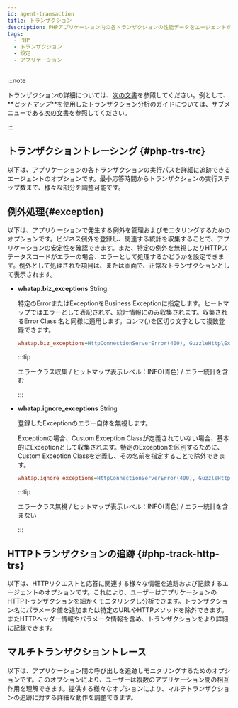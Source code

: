 ```yaml
---
id: agent-transaction
title: トランザクション
description: PHPアプリケーション内の各トランザクションの性能データをエージェントが追跡し分析できる設定方法を案内します。トランザクションのリクエスト処理、応答時間、リソース使用量などを追跡して、アプリケーションの性能を評価します。
tags:
  - PHP
  - トランザクション
  - 設定
  - アプリケーション
---
```


:::note

トランザクションの詳細については、[次の文書](track-transactions-intro)を参照してください。例として、**_ヒットマップ_**を使用したトランザクション分析のガイドについては、サブメニューである[次の文書](trs-view)を参照してください。 

:::

## トランザクショントレーシング {#php-trs-trc}

以下は、アプリケーションの各トランザクションの実行パスを詳細に追跡できるエージェントのオプションです。最小応答時間からトランザクションの実行ステップ数まで、様々な部分を調整可能です。


<Phptrsprofile />


<Phptracktrs />

## 例外処理{#exception}

以下は、アプリケーションで発生する例外を管理およびモニタリングするためのオプションです。ビジネス例外を登録し、関連する統計を収集することで、アプリケーションの安定性を確認できます。また、特定の例外を無視したりHTTPステータスコードがエラーの場合、エラーとして処理するかどうかを設定できます。例外として処理された項目は、<Cmdname sid="side_hitmap" className="uitext" />または<Cmdname sid="TTL06209" className="uitext" />画面で、正常なトランザクションとして表示されます。

- **whatap.biz_exceptions** <span class='type'>String</span>

  特定のErrorまたはExceptionをBusiness Exceptionに指定します。ヒートマップではエラーとして表記されず、統計情報にのみ収集されます。収集されるError Class 名と同様に適用します。コンマ(,)を区切り文字として複数登録できます。

  ```ini title="whatap.conf"
  whatap.biz_exceptions=HttpConnectionServerError(400), GuzzleHttp\Exception\ServerException, CustomException
  ```

  :::tip

  エラークラス収集 / ヒットマップ表示レベル：<span class="normal">INFO</span>(青色) / エラー統計を含む

  :::

- **whatap.ignore_exceptions** <span class='type'>String</span>

  登録したExceptionのエラー自体を無視します。

  Exceptionの場合、Custom Exception Classが定義されていない場合、基本的にExceptionとして収集されます。特定のExceptionを区別するために、Custom Exception Classを定義し、その名前を指定することで除外できます。

  ```ini title="whatap.conf"
  whatap.ignore_exceptions=HttpConnectionServerError(400), GuzzleHttp\Exception\ServerException, CustomException
  ```

  :::tip

  エラークラス無視 / ヒットマップ表示レベル：<span class="normal">INFO</span>(青色) / エラー統計を含まない

  :::

## HTTPトランザクションの追跡 {#php-track-http-trs}

以下は、HTTPリクエストと応答に関連する様々な情報を追跡および記録するエージェントのオプションです。これにより、ユーザーはアプリケーションのHTTPトランザクションを細かくモニタリングし分析できます。トランザクション名にパラメータ値を追加または特定のURLやHTTPメソッドを除外できます。またHTTPヘッダー情報やパラメータ情報を含め、トランザクションをより詳細に記録できます。


<Phptrackhttptrs />

## マルチトランザクショントレース

以下は、アプリケーション間の呼び出しを追跡しモニタリングするためのオプションです。このオプションにより、ユーザーは複数のアプリケーション間の相互作用を理解できます。提供する様々なオプションにより、マルチトランザクションの追跡に対する詳細な動作を調整できます。


<Phpmultitrace />
